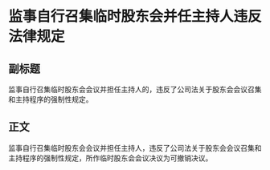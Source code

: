 # 监事自行召集临时股东会并任主持人违反法律规定
## 副标题
监事自行召集临时股东会会议并担任主持人的，违反了公司法关于股东会会议召集和主持程序的强制性规定。
## 正文
监事自行召集临时股东会会议并担任主持人，违反了公司法关于股东会会议召集和主持程序的强制性规定，所作临时股东会会议决议为可撤销决议。